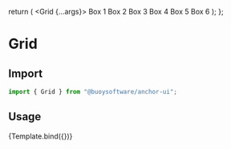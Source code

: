 
<Meta title="Layout / Grid" component={Grid} />

  return (
    <Grid {...args}>
      <Box height="50px" bg="teal">Box 1</Box>
      <Box height="50px" bg="tomato">Box 2</Box>
      <Box height="50px" bg="yellow">Box 3</Box>
      <Box height="50px" bg="orange">Box 4</Box>
      <Box height="50px" bg="blue">Box 5</Box>
      <Box height="50px" bg="green">Box 6</Box>
    </Grid>
  );
};

# Grid

## Import

```javascript
import { Grid } from "@buoysoftware/anchor-ui";
```

## Usage

<Canvas>
  <Story name="Grid" args={{
    gridTemplateColumns: "repeat(3, 1fr)",
    gridGap: "20px"
  }}>{Template.bind({})}</Story>
</Canvas>
